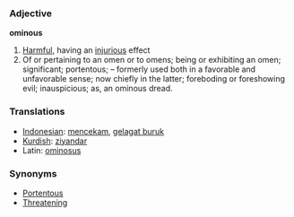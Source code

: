=== Adjective ===

'''ominous'''

# [[Harmful]], having an [[injurious]] effect
#Of or pertaining to an omen or to omens; being or exhibiting an omen; significant; portentous; – formerly used both in a favorable and unfavorable sense; now chiefly in the latter; foreboding or foreshowing evil; inauspicious; as, an ominous dread.

=== Translations ===
*[[Indonesian]]: [[cekam|mencekam]], [[gelagat buruk]]
*[[Kurdish]]: [[ziyandar]]
*Latin: [[ominosus]]

=== Synonyms ===
*[[Portentous]]
*[[Threatening]]